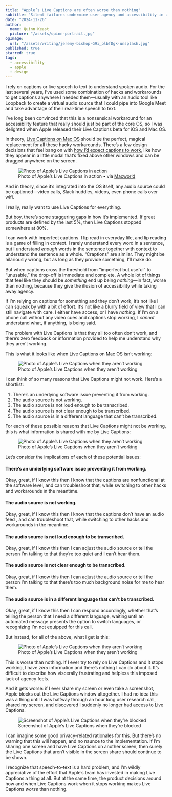 ```yaml
---
title: "Apple’s Live Captions are often worse than nothing"
subtitle: "Silent failures undermine user agency and accessibility in a feature for accessibility"
date: "2024-11-26"
author:
  name: Quinn Keast
  picture: "/assets/quinn-portrait.jpg"
ogImage:
  url: "/assets/writing/jeremy-bishop-G9i_plbfDgk-unsplash.jpg"
published: true
starred: true
tags:
  - accessibility
  - apple
  - design
---
```


I rely on captions or live speech to text to understand spoken audio. For the last several years, I’ve used some combination of hacks and workarounds to get captions anywhere I needed them—usually with an audio tool like Loopback to create a virtual audio source that I could pipe into Google Meet and take advantage of their real-time speech to text.

I’ve long been convinced that this is a nonsensical workaround for an accessibility feature that really should just be part of the core OS, so I was delighted when Apple released their Live Captions beta for iOS and Mac OS.

In theory, <a href="https://support.apple.com/en-ca/guide/mac-help/mchldd11f4fd/mac" target="_blank">Live Captions on Mac OS</a> should be the perfect, magical replacement for all these hacky workarounds. There’s a few design decisions that feel bang on with <a href="/writing/these-are-design-principles-for-real-time-captions-in-video-calls">how I’d expect captions to work</a>, like how they appear in a little modal that’s fixed above other windows and can be dragged anywhere on the screen.

<figure class="mt-8">
<img src="/assets/writing/mac911-live-captions-macos-bordered.png" alt="Photo of Apple’s Live Captions in action" />
<figcaption>Photo of Apple’s Live Captions in action • via <a href="https://www.macworld.com/article/1444376/how-to-try-the-live-captions-beta.html" target="_blank">Macworld</a></figcaption>
</figure>

And in theory, since it’s integrated into the OS itself, any audio source could be captioned—video calls, Slack huddles, videos, even phone calls over wifi.

I really, really want to use Live Captions for everything.

But boy, there’s some staggering gaps in how it’s implemented. If great products are defined by the last 5%, then Live Captions stopped somewhere at 80%.

I can work with imperfect captions. I lip read in everyday life, and lip reading is a game of filling in context. I rarely understand every word in a sentence, but I understand *enough* words in the sentence together with context to understand the sentence as a whole. “Craptions” are similar. They might be hilariously wrong, but as long as they provide something, I’ll make do.

But when captions cross the threshold from “imperfect but useful” to “unusable,” the drop-off is immediate and complete. A whole lot of things that feel like they should be *something* end up being *nothing*—in fact, worse than nothing, because they give the illusion of accessibility while taking away agency.

If I’m relying on captions for something and they don’t work, it’s not like I can squeak by with a bit of effort. It’s not like a blurry field of view that I can still navigate with care. I either have access, or I have _nothing_. If I’m on a phone call without any video cues and captions stop working, I *cannot* understand what, if anything, is being said.

The problem with Live Captions is that they all too often don’t work, and there’s zero feedback or information provided to help me understand why they aren’t working.

This is what it looks like when Live Captions on Mac OS isn’t working:

<figure class="mt-8">
<img src="/assets/writing/captions.png" alt="Photo of Apple’s Live Captions when they aren’t working" />
<figcaption>Photo of Apple’s Live Captions when they aren’t working</figcaption>
</figure>

I can think of so many reasons that Live Captions might not work. Here’s a shortlist:

1. There’s an underlying software issue preventing it from working.
2. The audio source is not working.
3. The audio source is not loud enough to be transcribed.
4. The audio source is not clear enough to be transcribed.
5. The audio source is in a different language that can’t be transcribed.

For each of these possible reasons that Live Captions might not be working, this is what information is shared with me by Live Captions:

<figure class="mt-8">
<img src="/assets/writing/captions.png" alt="Photo of Apple’s Live Captions when they aren’t working" />
<figcaption>Photo of Apple’s Live Captions when they aren’t working</figcaption>
</figure>

Let’s consider the implications of each of these potential issues:

#### There’s an underlying software issue preventing it from working.

Okay, great, if I know this then I know that the captions are nonfunctional at the software level, and can troubleshoot that, while switching to other hacks and workarounds in the meantime.

#### The audio source is not working.

Okay, great, if I know this then I know that the captions don’t have an audio feed , and can troubleshoot that, while switching to other hacks and workarounds in the meantime.

#### The audio source is not loud enough to be transcribed.

Okay, great, if I know this then I can adjust the audio source or tell the person I’m talking to that they’re too quiet and I can’t hear them.

#### The audio source is not clear enough to be transcribed.

Okay, great, if I know this then I can adjust the audio source or tell the person I’m talking to that there’s too much background noise for me to hear them.

#### The audio source is in a different language that can’t be transcribed.

Okay, great, if I know this then I can respond accordingly, whether that’s telling the person that I need a different language, waiting until an automated message presents the option to switch languages, or recognizing I’m not equipped for this call.

But instead, for all of the above, what I get is this:

<figure class="mt-8">
<img src="/assets/writing/captions.png" alt="Photo of Apple’s Live Captions when they aren’t working" />
<figcaption>Photo of Apple’s Live Captions when they aren’t working</figcaption>
</figure>

This is worse than nothing. If I ever try to rely on Live Captions and it stops working, I have *zero* information and there’s nothing I can do about it. It’s difficult to describe how viscerally frustrating and helpless this imposed lack of agency feels.

And it gets worse: if I ever share my screen or even take a screenshot, Apple blocks out the Live Captions window altogether. I had no idea this was a thing until I was halfway through an hour long user research call, shared my screen, and discovered I suddenly no longer had access to Live Captions.

<figure class="mt-8">
<img src="/assets/writing/captions-blocked.png" alt="Screenshot of Apple’s Live Captions when they’re blocked" />
<figcaption>Screenshot of Apple’s Live Captions when they’re blocked</figcaption>
</figure>

I can imagine some good privacy-related rationales for this. But there’s no warning that this will happen, and no naunce to the implementation. If I’m sharing one screen and have Live Captions on another screen, then surely the Live Captions that aren’t visible in the screen share should continue to be shown.

I recognize that speech-to-text is a hard problem, and I’m wildly appreciative of the effort that Apple’s team has invested in making Live Captions a thing at all. But at the same time, the product decisions around how and when Live Captions work when it stops working makes Live Captions _worse_ than nothing.
